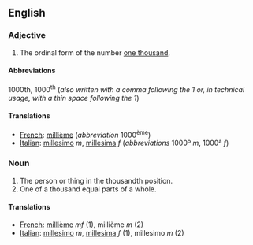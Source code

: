 ==English==

===Adjective===

# The ordinal form of the number [[thousand|one thousand]].

====Abbreviations====
1000th, 1000<sup>th</sup> (''also written with a comma following the 1 or, in technical usage, with a thin space following the 1'')

====Translations====

*[[French]]: [[millième]] (''abbreviation'' 1000<sup>ème</sup>)
*[[Italian]]: [[millesimo]] ''m'', [[millesima]] ''f'' (''abbreviations'' 1000º ''m'', 1000ª ''f'')

===Noun===

#The person or thing in the thousandth position.
#One of a thousand equal parts of a whole.

====Translations====

*[[French]]: [[millième]] ''mf'' (1), millième ''m'' (2)
*[[Italian]]: [[millesimo]] ''m'', [[millesima]] ''f'' (1), millesimo ''m'' (2)
